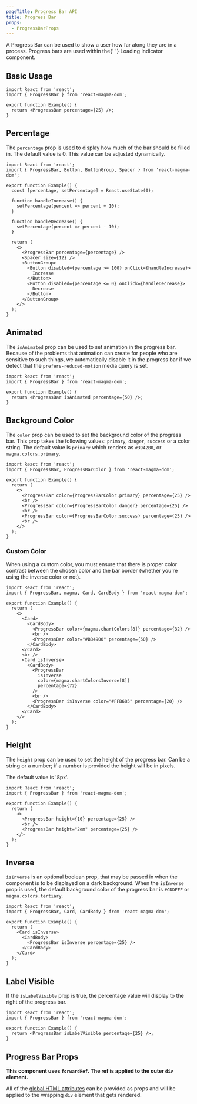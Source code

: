 ```yaml
---
pageTitle: Progress Bar API
title: Progress Bar
props:
  - ProgressBarProps
---
```


<PageContent componentName="progress_bar" type="api">

<LeadParagraph>
  A Progress Bar can be used to show a user how far along they are in a process.
  Progress bars are used within the{' '}
  <Link to="/api/loading-indicator">Loading Indicator</Link> component.
</LeadParagraph>

## Basic Usage

```tsx
import React from 'react';
import { ProgressBar } from 'react-magma-dom';

export function Example() {
  return <ProgressBar percentage={25} />;
}
```

## Percentage

The `percentage` prop is used to display how much of the bar should be filled in. The default value is 0. This value can be adjusted dynamically.

```tsx
import React from 'react';
import { ProgressBar, Button, ButtonGroup, Spacer } from 'react-magma-dom';

export function Example() {
  const [percentage, setPercentage] = React.useState(0);

  function handleIncrease() {
    setPercentage(percent => percent + 10);
  }

  function handleDecrease() {
    setPercentage(percent => percent - 10);
  }

  return (
    <>
      <ProgressBar percentage={percentage} />
      <Spacer size={12} />
      <ButtonGroup>
        <Button disabled={percentage >= 100} onClick={handleIncrease}>
          Increase
        </Button>
        <Button disabled={percentage <= 0} onClick={handleDecrease}>
          Decrease
        </Button>
      </ButtonGroup>
    </>
  );
}
```

## Animated

The `isAnimated` prop can be used to set animation in the progress bar. Because of the problems that animation can create for people who are sensitive to such things, we automatically disable it in the progress bar if we detect that the `prefers-reduced-motion` media query is set.

```tsx
import React from 'react';
import { ProgressBar } from 'react-magma-dom';

export function Example() {
  return <ProgressBar isAnimated percentage={50} />;
}
```

## Background Color

The `color` prop can be used to set the background color of the progress bar. This prop takes the following values: `primary`, `danger`, `success` or a color string.
The default value is `primary` which renders as `#3942B0`, or `magma.colors.primary`.

```tsx
import React from 'react';
import { ProgressBar, ProgressBarColor } from 'react-magma-dom';

export function Example() {
  return (
    <>
      <ProgressBar color={ProgressBarColor.primary} percentage={25} />
      <br />
      <ProgressBar color={ProgressBarColor.danger} percentage={25} />
      <br />
      <ProgressBar color={ProgressBarColor.success} percentage={25} />
      <br />
    </>
  );
}
```

### Custom Color

When using a custom color, you must ensure that there is proper color contrast between the chosen color and the bar border (whether you're using the inverse color or not).

```tsx
import React from 'react';
import { ProgressBar, magma, Card, CardBody } from 'react-magma-dom';

export function Example() {
  return (
    <>
      <Card>
        <CardBody>
          <ProgressBar color={magma.chartColors[8]} percentage={32} />
          <br />
          <ProgressBar color="#B84900" percentage={50} />
        </CardBody>
      </Card>
      <br />
      <Card isInverse>
        <CardBody>
          <ProgressBar
            isInverse
            color={magma.chartColorsInverse[8]}
            percentage={72}
          />
          <br />
          <ProgressBar isInverse color="#FFB685" percentage={20} />
        </CardBody>
      </Card>
    </>
  );
}
```

## Height

The `height` prop can be used to set the height of the progress bar. Can be a string or a number; if a number is provided the height will be in pixels.

The default value is '8px'.

```tsx
import React from 'react';
import { ProgressBar } from 'react-magma-dom';

export function Example() {
  return (
    <>
      <ProgressBar height={10} percentage={25} />
      <br />
      <ProgressBar height="2em" percentage={25} />
    </>
  );
}
```

## Inverse

`isInverse` is an optional boolean prop, that may be passed in when the component is to be displayed on a dark background. When the `isInverse` prop is used,
the default background color of the progress bar is `#CDDEFF` or `magma.colors.tertiary`.

```tsx
import React from 'react';
import { ProgressBar, Card, CardBody } from 'react-magma-dom';

export function Example() {
  return (
    <Card isInverse>
      <CardBody>
        <ProgressBar isInverse percentage={25} />
      </CardBody>
    </Card>
  );
}
```

## Label Visible

If the `isLabelVisible` prop is true, the percentage value will display to the right of the progress bar.

```tsx
import React from 'react';
import { ProgressBar } from 'react-magma-dom';

export function Example() {
  return <ProgressBar isLabelVisible percentage={25} />;
}
```

## Progress Bar Props

**This component uses `forwardRef`. The ref is applied to the outer `div` element.**

All of the [global HTML attributes](https://developer.mozilla.org/en-US/docs/Web/HTML/Global_attributes) can be provided as props and will be applied to the wrapping `div` element that gets rendered.

<ProgressBarProps />

</PageContent>
